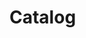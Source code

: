 
<Meta title="Catalog" />

# Catalog

<RelatedComponentsDecorator
  componentsNames={Array.from(descriptionComponentsWithoutGeneralDescriptionMap.keys()).sort()}
/>
